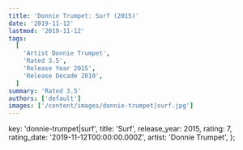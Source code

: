```yaml
---
title: 'Donnie Trumpet: Surf (2015)'
date: '2019-11-12'
lastmod: '2019-11-12'
tags:
  [
    'Artist Donnie Trumpet',
    'Rated 3.5',
    'Release Year 2015',
    'Release Decade 2010',
  ]
summary: 'Rated 3.5'
authors: ['default']
images: ['/content/images/donnie-trumpet|surf.jpg']
---
```


  key: 'donnie-trumpet|surf',
  title: 'Surf',
  release_year: 2015,
  rating: 7,
  rating_date: '2019-11-12T00:00:00.000Z',
  artist: 'Donnie Trumpet',
};

<MusicRating data={data} />
